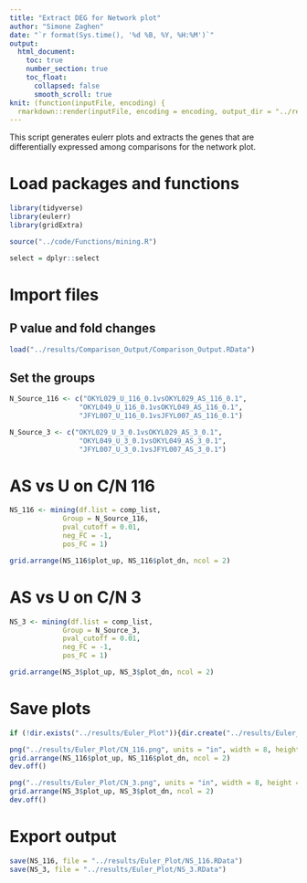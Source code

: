 ```yaml
---
title: "Extract DEG for Network plot"
author: "Simone Zaghen"
date: "`r format(Sys.time(), '%d %B, %Y, %H:%M')`"
output: 
  html_document: 
    toc: true
    number_section: true
    toc_float: 
      collapsed: false
      smooth_scroll: true
knit: (function(inputFile, encoding) {
  rmarkdown::render(inputFile, encoding = encoding, output_dir = "../results/Reports") })
---
```


This script generates eulerr plots and extracts the genes that are differentially expressed among comparisons for the network plot. 

# Load packages and functions

```r
library(tidyverse)
library(eulerr)
library(gridExtra)

source("../code/Functions/mining.R")

select = dplyr::select

```

# Import files

## P value and fold changes

```r
load("../results/Comparison_Output/Comparison_Output.RData")

```

## Set the groups 

```r

N_Source_116 <- c("OKYL029_U_116_0.1vsOKYL029_AS_116_0.1",
                 "OKYL049_U_116_0.1vsOKYL049_AS_116_0.1",
                 "JFYL007_U_116_0.1vsJFYL007_AS_116_0.1")

N_Source_3 <- c("OKYL029_U_3_0.1vsOKYL029_AS_3_0.1",
                 "OKYL049_U_3_0.1vsOKYL049_AS_3_0.1",
                 "JFYL007_U_3_0.1vsJFYL007_AS_3_0.1")

```

# AS vs U on C/N 116

```r
NS_116 <- mining(df.list = comp_list,
             Group = N_Source_116,
             pval_cutoff = 0.01,
             neg_FC = -1,
             pos_FC = 1)

grid.arrange(NS_116$plot_up, NS_116$plot_dn, ncol = 2)

```

# AS vs U on C/N 3

```r
NS_3 <- mining(df.list = comp_list,
             Group = N_Source_3,
             pval_cutoff = 0.01,
             neg_FC = -1,
             pos_FC = 1)

grid.arrange(NS_3$plot_up, NS_3$plot_dn, ncol = 2)

```

# Save plots

```r
if (!dir.exists("../results/Euler_Plot")){dir.create("../results/Euler_Plot")}

png("../results/Euler_Plot/CN_116.png", units = "in", width = 8, height = 4, res = 300)
grid.arrange(NS_116$plot_up, NS_116$plot_dn, ncol = 2)
dev.off()

png("../results/Euler_Plot/CN_3.png", units = "in", width = 8, height = 4, res = 300)
grid.arrange(NS_3$plot_up, NS_3$plot_dn, ncol = 2)
dev.off()

```

# Export output

```r

save(NS_116, file = "../results/Euler_Plot/NS_116.RData")
save(NS_3, file = "../results/Euler_Plot/NS_3.RData")

```

